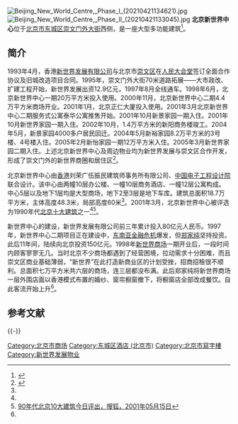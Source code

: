 {{Coord|39.89671|116.41180|type:landmark_region:CN-11_source:GoogleMaps|format=dms|display=title}}
[[File:Beijing_New_World_Centre,_Phase_I_(20210421134621).jpg|thumb]]
[[File:Beijing_New_World_Centre,_Phase_II_(20210421133045).jpg|thumb]]
'''北京新世界中心'''位于[[北京市|北京市]][[东城区_(北京市)|东城区]][[崇文门外大街|崇文门外大街]]西侧，是一座大型多功能建筑<ref name=hj>{{Cite web |url=http://www.beijing.gov.cn/rwbj/sdjz/jsndjz/t359485.htm |title=北京新世界中心，首都之窗，于2013-04-20查阅 |accessdate=2013-04-20 |archive-date=2015-06-02 |archive-url=https://web.archive.org/web/20150602152226/http://www.beijing.gov.cn/rwbj/sdjz/jsndjz/t359485.htm |dead-url=no }}</ref>。

==简介==
1993年4月，香港[[新世界发展|新世界发展有限公司]]与北京市[[崇文区|崇文区]]在[[人民大会堂|人民大会堂]]签订全面合作协议及旧城改造项目合同。1995年，崇文门外大街70米道路拓展——大市政改、扩建工程开始，新世界发展出资12.9亿元，1997年8月全线通车。1998年6月，北京新世界中心一期20万平方米投入使用。2000年11月，北京新世界中心二期4.4万平方米商场开业。2001年1月，北京正仁大厦投入使用。2001年3月北京新世界中心二期服务式公寓泰华公寓推售开始。2001年10月新景家园一期入住。2001年10月新世界家园一期入住。2002年10月，1.4万平方米的新阳商务楼竣工。2004年5月，新景家园4000多户居民回迁。2004年5月新裕家园8.2万平方米的3号楼、4号楼入住。2005年2月新怡家园一期12万平方米入住。2005年3月新世界家园二期入住。上述北京新世界中心及周边物业均为新世界发展与崇文区合作开发，形成了崇文门外的新世界商圈和居住区<ref name=sina>{{Cite web  |url =http://finance.sina.com.cn/roll/20050606/1032106841.shtml  |title =“新世界”的北京财富故事  |author =  |date =2005-06-06  |publisher =新浪  |language =  |accessdate =  |quote =  |archive-date =2018-02-07  |archive-url =https://web.archive.org/web/20180207062727/http://finance.sina.com.cn/roll/20050606/1032106841.shtml  |dead-url =no  }}</ref>。

北京新世界中心由[[香港|香港]]刘荣广伍振民建筑师事务所有限公司、[[中国电子工程设计院|中国电子工程设计院]]联合设计。该中心由两幢10层办公楼、一幢10层商务酒店、一幢12层公寓构成。中心5层以及地下1层均是大型商场，地下2至3层是地下车库。建筑总面积18.7万平方米，主体高度48.3米，局部高度60米<ref name=hj/>。2001年3月，北京新世界中心被评选为1990年代[[北京十大建筑|北京十大建筑]]之一<ref name=sina/><ref>[http://house.focus.cn/news/2001-05-15/16585.html 90年代北京10大建筑今日评出，搜狐，2001年05月15日]</ref>。

新世界中心的建设，新世界发展有限公司前三年累计投入80亿元人民币。1997年，新世界中心二期项目正在建设中，[[东南亚金融危机|东南亚金融危机]]爆发，但[[郑家纯|郑家纯]]坚持投资。此后11年间，陆续向北京投资150亿元。1998年[[新世界百貨中國|新世界商场]]一期开业后，一段时间内顾客寥寥无几。当时北京不少商场都遇到了经营困境，拉动需求十分困难，而且崇文区商业基础薄弱，“新世界”在此打造新商业区的计划受挫，招商招租很不顺利。总面积七万平方米共六层的商场，连三层都没布满。此后郑家纯将新世界商场一层外围店面以香港模式布置的婚纱、窗帘橱窗撤下，将橱窗店全部改成餐饮。自此客流开始上升<ref name=sina/>。

== 参考文献 ==
{{Reflist|30em}}

{{-}}
{{北京十大建筑}}

[[Category:北京市商场|Category:北京市商场]]
[[Category:东城区酒店_(北京市)|Category:东城区酒店 (北京市)]]
[[Category:北京市寫字樓|Category:北京市寫字樓]]
[[Category:新世界发展物业|Category:新世界发展物业]]